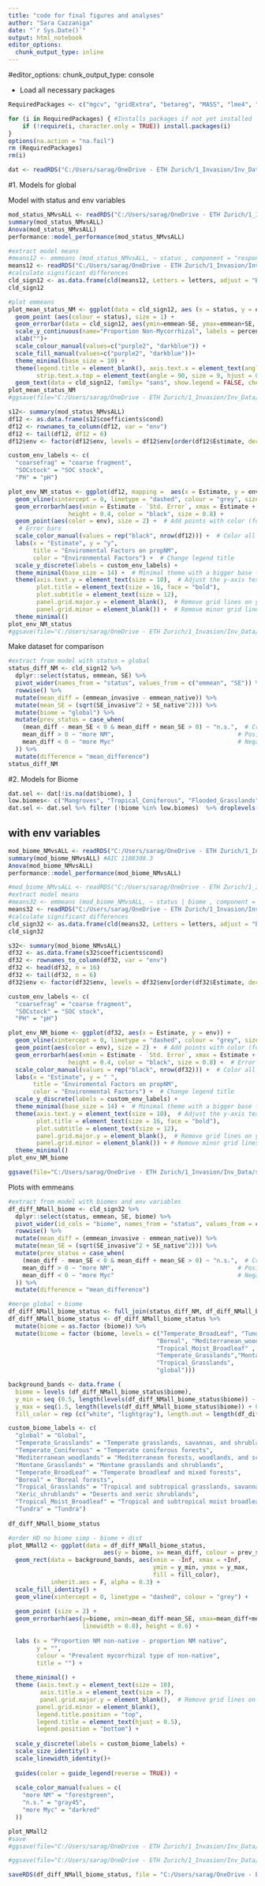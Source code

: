 ```yaml
---
title: "code for final figures and analyses"
author: "Sara Cazzaniga"
date: "`r Sys.Date()`"
output: html_notebook
editor_options: 
  chunk_output_type: inline
---
```


#editor_options:
  chunk_output_type: console

  - Load all necessary packages 
```r
RequiredPackages <- c("mgcv", "gridExtra", "betareg", "MASS", "lme4", "lmerTest", "lsmeans", "ggeffects", "spdep", "ggplot2", "ncf", "ape", "sjPlot", "gridExtra", "MuMIn", "tidyverse", "sf", "tidyverse", "DHARMa", "glmmTMB", "gstat", "sp", "ggrepel", "stringr", "car", "vcd", "multcomp", "RColorBrewer", "see", "gghalves", "ggpubr", "scales", "gghalves")

for (i in RequiredPackages) { #Installs packages if not yet installed
    if (!require(i, character.only = TRUE)) install.packages(i)
}
options(na.action = "na.fail")
rm (RequiredPackages)
rm(i)
```

```r
dat <- readRDS("C:/Users/sarag/OneDrive - ETH Zurich/1_Invasion/Inv_Data/sPlot4_Sara/data/sPlot4_sel_var_plot_inv_myc_scaled_SC0625.rds")
```

####################################################################################################################################################################################################################################################################

#1. Models for global

Model with status and env variables 
```r
mod_status_NMvsALL <- readRDS("C:/Users/sarag/OneDrive - ETH Zurich/1_Invasion/Inv_Data/sPlot4_Sara/Models/mod_status_NMvsALL.rds")
summary(mod_status_NMvsALL)
Anova(mod_status_NMvsALL)
performance::model_performance(mod_status_NMvsALL)
```

```r
#extract model means
#means12 <- emmeans (mod_status_NMvsALL, ~ status , component = "response", cov.reduce = mean, data = dat)
means12 <- readRDS("C:/Users/sarag/OneDrive - ETH Zurich/1_Invasion/Inv_Data/sPlot4_Sara/Models/means_status_NMvsALL.rds")
#calculate significant differences
cld_sign12 <- as.data.frame(cld(means12, Letters = letters, adjust = "BH", alpha = 0.05, decreasing = TRUE))
cld_sign12

#plot emmeans
plot_mean_status_NM <- ggplot(data = cld_sign12, aes (x = status, y = emmean)) +
  geom_point (aes(colour = status), size = 1) +
  geom_errorbar(data = cld_sign12, aes(ymin=emmean-SE, ymax=emmean+SE, colour = status), lwd=0.7, width=0.5)+ 
  scale_y_continuous(name="Proportion Non-Mycorrhizal", labels = percent)+
  xlab("")+
  scale_colour_manual(values=c("purple2", "darkblue")) + 
  scale_fill_manual(values=c("purple2", "darkblue"))+
  theme_minimal(base_size = 10) +
  theme(legend.title = element_blank(), axis.text.x = element_text(angle = 90, hjust = 1, vjust = 0),
        strip.text.x.top = element_text(angle = 90, size = 9, hjust = 0)) +
  geom_text(data = cld_sign12, family= "sans", show.legend = FALSE, check_overlap = TRUE, size = 3, hjust = 0.3, vjust = 0, aes(x=status,y= Inf,label=.group , colour = status))
plot_mean_status_NM
#ggsave(file="C:/Users/sarag/OneDrive - ETH Zurich/1_Invasion/Inv_Data/sPlot4_Sara/Figures/mod_status_means_NMvsALL.svg", plot=plot_mean_status_NM, width=10, height=8, scale = 0.5)

s12<- summary(mod_status_NMvsALL)
df12 <- as.data.frame(s12$coefficients$cond)
df12 <- rownames_to_column(df12, var = "env")
df12 <- tail(df12, df12 = 6)
df12$env <- factor(df12$env, levels = df12$env[order(df12$Estimate, decreasing = TRUE)])

custom_env_labels <- c(
  "coarsefrag" = "coarse fragment",
  "SOCstock" = "SOC stock",
  "PH" = "pH")

plot_env_NM_status <- ggplot(df12, mapping =  aes(x = Estimate, y = env)) +
  geom_vline(xintercept = 0, linetype = "dashed", colour = "grey", size = 0.8) +  # Dashed line at 0
  geom_errorbarh(aes(xmin = Estimate - `Std. Error`, xmax = Estimate + `Std. Error`), 
                 height = 0.4, color = "black", size = 0.8) + 
  geom_point(aes(color = env), size = 2) +  # Add points with color (for better distinction)
   # Error bars
  scale_color_manual(values = rep("black", nrow(df12))) +  # Color all points (you can change to another scheme)
  labs(x = "Estimate", y = "y", 
       title = "Enviromental Factors on propNM",
       color = "Environmental Factors") +  # Change legend title
  scale_y_discrete(labels = custom_env_labels) +
  theme_minimal(base_size = 14) +  # Minimal theme with a bigger base font size
  theme(axis.text.y = element_text(size = 10),  # Adjust the y-axis text size
        plot.title = element_text(size = 16, face = "bold"),
        plot.subtitle = element_text(size = 12),
        panel.grid.major.y = element_blank(),  # Remove grid lines on y-axis for cleaner look
        panel.grid.minor = element_blank()) +  # Remove minor grid linesggplot(df12, mapping = aes(x = Estimate, y = env)) +
  theme_minimal()
plot_env_NM_status
#ggsave(file="C:/Users/sarag/OneDrive - ETH Zurich/1_Invasion/Inv_Data/sPlot4_Sara/Figures/mod_status_NMvsALL_env.svg", plot=plot_env_NM_status, width=10, height=7, scale = 0.5)
```

Make dataset for comparison
```r
#extract from model with status = global
status_diff_NM <- cld_sign12 %>%
  dplyr::select(status, emmean, SE) %>% 
  pivot_wider(names_from = "status", values_from = c("emmean", "SE")) %>% 
  rowwise() %>% 
  mutate(mean_diff = (emmean_invasive - emmean_native)) %>% 
  mutate(mean_SE = (sqrt(SE_invasive^2 + SE_native^2))) %>% 
  mutate(biome = "global") %>% 
  mutate(prev_status = case_when(
    (mean_diff - mean_SE < 0 & mean_diff + mean_SE > 0) ~ "n.s.",  # Crosses zero
    mean_diff > 0 ~ "more NM",                                   # Positive mean_diff
    mean_diff < 0 ~ "more Myc"                                   # Negative mean_diff
  )) %>% 
  mutate(difference = "mean_difference")
status_diff_NM
```


############################################################################################################################
##################################################################################################################################

#2. Models for Biome

```r
dat.sel <- dat[!is.na(dat$biome), ]
low.biomes<- c("Mangroves", "Tropical_Coniferous", "Flooded_Grasslands", "Tropical_Deciduous_Broadleaf")
dat.sel <- dat.sel %>% filter (!biome %in% low.biomes)  %>% droplevels()
```


## with env variables
```r
mod_biome_NMvsALL <- readRDS("C:/Users/sarag/OneDrive - ETH Zurich/1_Invasion/Inv_Data/sPlot4_Sara/Models/mod_biome_NMvsALL.rds")
summary(mod_biome_NMvsALL) #AIC 1108308.3
Anova(mod_biome_NMvsALL)
performance::model_performance(mod_biome_NMvsALL)
```


```r
#mod_biome_NMvsALL <- readRDS("C:/Users/sarag/OneDrive - ETH Zurich/1_Invasion/Inv_Data/sPlot4_Sara/Models/mod_biome_NMvsALL.rds")
#extract model means
#means32 <- emmeans (mod_biome_NMvsALL, ~ status | biome , component = "response", cov.reduce = mean, data = dat.sel)
means32 <- readRDS("C:/Users/sarag/OneDrive - ETH Zurich/1_Invasion/Inv_Data/sPlot4_Sara/Models/means_biome_NMvsALL.rds")
#calculate significant differences
cld_sign32 <- as.data.frame(cld(means32, Letters = letters, adjust = "BH", alpha = 0.05, decreasing = TRUE))
cld_sign32
```

```r
s32<- summary(mod_biome_NMvsALL)
df32 <- as.data.frame(s32$coefficients$cond)
df32 <- rownames_to_column(df32, var = "env")
df32 <- head(df32, n = 16)
df32 <- tail(df32, n = 6)
df32$env <- factor(df32$env, levels = df32$env[order(df32$Estimate, decreasing = TRUE)])

custom_env_labels <- c(
  "coarsefrag" = "coarse fragment",
  "SOCstock" = "SOC stock",
  "PH" = "pH")

plot_env_NM_biome <- ggplot(df32, aes(x = Estimate, y = env)) +
  geom_vline(xintercept = 0, linetype = "dashed", colour = "grey", size = 0.8) +  # Dashed line at 0
  geom_point(aes(color = env), size = 2) +  # Add points with color (for better distinction)
  geom_errorbarh(aes(xmin = Estimate - `Std. Error`, xmax = Estimate + `Std. Error`), 
                 height = 0.4, color = "black", size = 0.8) +  # Error bars
  scale_color_manual(values = rep("black", nrow(df32))) +  # Color all points (you can change to another scheme)
  labs(x = "Estimate", y = " ", 
       title = "Enviromental Factors on propNM",
       color = "Environmental Factors") +  # Change legend title
  scale_y_discrete(labels = custom_env_labels) +
  theme_minimal(base_size = 14) +  # Minimal theme with a bigger base font size
  theme(axis.text.y = element_text(size = 10),  # Adjust the y-axis text size
        plot.title = element_text(size = 16, face = "bold"),
        plot.subtitle = element_text(size = 12),
        panel.grid.major.y = element_blank(),  # Remove grid lines on y-axis for cleaner look
        panel.grid.minor = element_blank()) + # Remove minor grid linesggplot(df12, mapping = aes(x = Estimate, y = env)) 
  theme_minimal()
plot_env_NM_biome

ggsave(file="C:/Users/sarag/OneDrive - ETH Zurich/1_Invasion/Inv_Data/sPlot4_Sara/Figures/mod_biome_NMvsAll_status_ selectedbiomes_env.svg", plot=plot_env_NM_biome, width=10, height=7, scale = 0.5)
```

Plots with emmeans 

```r
#extract from model with biomes and env variables
df_diff_NMall_biome <- cld_sign32 %>% 
  dplyr::select(status, emmean, SE, biome) %>% 
  pivot_wider(id_cols = "biome", names_from = "status", values_from = c("emmean", "SE")) %>% 
  rowwise() %>% 
  mutate(mean_diff = (emmean_invasive - emmean_native)) %>% 
  mutate(mean_SE = (sqrt(SE_invasive^2 + SE_native^2))) %>% 
  mutate(prev_status = case_when(
    (mean_diff - mean_SE < 0 & mean_diff + mean_SE > 0) ~ "n.s.",  # Crosses zero
    mean_diff > 0 ~ "more NM",                                   # Positive mean_diff
    mean_diff < 0 ~ "more Myc"                                   # Negative mean_diff
  )) %>% 
  mutate(difference = "mean_difference")

#merge global + biome
df_diff_NMall_biome_status <- full_join(status_diff_NM, df_diff_NMall_biome, by = NULL)
df_diff_NMall_biome_status <- df_diff_NMall_biome_status %>% 
  mutate(biome = as.factor (biome)) %>% 
  mutate(biome = factor (biome, levels = c("Temperate_BroadLeaf", "Tundra", "Temperate_Coniferous",
                                          "Boreal", "Mediterranean_woodlands",
                                          "Tropical_Moist_Broadleaf" , "Xeric_shrublands",
                                          "Temperate_Grasslands","Montane_Grasslands",
                                          "Tropical_Grasslands",
                                          "global")))

background_bands <- data.frame (
  biome = levels (df_diff_NMall_biome_status$biome),
  y_min = seq (0.5, length(levels(df_diff_NMall_biome_status$biome)) - 0.5, by = 1),
  y_max = seq(1.5, length(levels(df_diff_NMall_biome_status$biome)) + 0.5, by = 1),
  fill_color = rep (c("white", "lightgray"), length.out = length(df_diff_NMall_biome_status$biome)))

custom_biome_labels <- c(
  "global" = "Global",
  "Temperate_Grasslands" = "Temperate grasslands, savannas, and shrublands",
  "Temperate_Coniferous" = "Temperate coniferous forests",
  "Mediterranean_woodlands" = "Mediterranean forests, woodlands, and scrub",
  "Montane_Grasslands" = "Montane grasslands and shrublands",
  "Temperate_BroadLeaf" = "Temperate broadleaf and mixed forests",
  "Boreal" = "Boreal forests",
  "Tropical_Grasslands" = "Tropical and subtropical grasslands, savannas, and shrublands",
  "Xeric_shrublands" = "Deserts and xeric shrublands",
  "Tropical_Moist_Broadleaf" = "Tropical and subtropical moist broadleaf forests",
  "Tundra" = "Tundra")
  
df_diff_NMall_biome_status

#order HD no biome simp - biome + dist
plot_NMall2 <- ggplot(data = df_diff_NMall_biome_status, 
                           aes(y = biome, x= mean_diff, colour = prev_status)) +
  geom_rect(data = background_bands, aes(xmin = -Inf, xmax = +Inf,
                                         ymin = y_min, ymax = y_max,
                                         fill = fill_color),
            inherit.aes = F, alpha = 0.3) +
  scale_fill_identity() + 
  geom_vline(xintercept = 0, linetype = "dashed", colour = "grey") +
  
  geom_point (size = 2) +
  geom_errorbarh(aes(y=biome, xmin=mean_diff-mean_SE, xmax=mean_diff+mean_SE,
                     linewidth = 0.8), height = 0.6) +
  
  labs (x = "Proportion NM non-native - proportion NM native",
        y = "",
        colour = "Prevalent mycorrhizal type of non-native",
        title = "") +
  
  theme_minimal() + 
  theme (axis.text.y = element_text(size = 10),
         axis.title.x = element_text(size = 7),
         panel.grid.major.y = element_blank(),  # Remove grid lines on y-axis for cleaner look
        panel.grid.minor = element_blank(),
        legend.title.position = "top",
        legend.title = element_text(hjust = 0.5),
        legend.position = "bottom") +
  
  scale_y_discrete(labels = custom_biome_labels) +
  scale_size_identity() +
  scale_linewidth_identity()+
  
  guides(color = guide_legend(reverse = TRUE)) + 
  
  scale_color_manual(values = c(
    "more NM" = "forestgreen",
    "n.s." = "gray45",
    "more Myc" = "darkred"
  ))

plot_NMall2
#save
#ggsave(file="C:/Users/sarag/OneDrive - ETH Zurich/1_Invasion/Inv_Data/sPlot4_Sara/Figures/mod_biome_difference_NMvsALL_status_biomes.png", plot=plot_NMall2, width=15, height=7, scale = 0.5,  dpi = 300)

#ggsave(file="C:/Users/sarag/OneDrive - ETH Zurich/1_Invasion/Inv_Data/sPlot4_Sara/Figures/mod_biome_difference_NMvsALL_status_biomes.svg",plot=plot_NMall2, width=15, height=7, scale = 0.5)

saveRDS(df_diff_NMall_biome_status, file = "C:/Users/sarag/OneDrive - ETH Zurich/1_Invasion/Inv_Data/sPlot4_Sara/Figures/df_diff_NMall_biome_status.rds")
```



